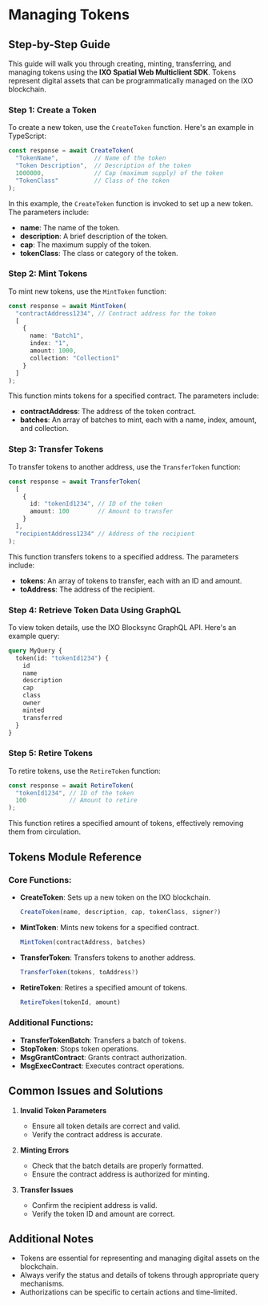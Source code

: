 # Managing Tokens

## Step-by-Step Guide

This guide will walk you through creating, minting, transferring, and managing tokens using the **IXO Spatial Web Multiclient SDK**. Tokens represent digital assets that can be programmatically managed on the IXO blockchain.

### Step 1: Create a Token

To create a new token, use the `CreateToken` function. Here's an example in TypeScript:

```typescript
const response = await CreateToken(
  "TokenName",          // Name of the token
  "Token Description",  // Description of the token
  1000000,              // Cap (maximum supply) of the token
  "TokenClass"          // Class of the token
);
```

In this example, the `CreateToken` function is invoked to set up a new token. The parameters include:

- **name**: The name of the token.
- **description**: A brief description of the token.
- **cap**: The maximum supply of the token.
- **tokenClass**: The class or category of the token.

### Step 2: Mint Tokens

To mint new tokens, use the `MintToken` function:

```typescript
const response = await MintToken(
  "contractAddress1234", // Contract address for the token
  [
    {
      name: "Batch1",
      index: "1",
      amount: 1000,
      collection: "Collection1"
    }
  ]
);
```

This function mints tokens for a specified contract. The parameters include:

- **contractAddress**: The address of the token contract.
- **batches**: An array of batches to mint, each with a name, index, amount, and collection.

### Step 3: Transfer Tokens

To transfer tokens to another address, use the `TransferToken` function:

```typescript
const response = await TransferToken(
  [
    {
      id: "tokenId1234", // ID of the token
      amount: 100        // Amount to transfer
    }
  ],
  "recipientAddress1234" // Address of the recipient
);
```

This function transfers tokens to a specified address. The parameters include:

- **tokens**: An array of tokens to transfer, each with an ID and amount.
- **toAddress**: The address of the recipient.

### Step 4: Retrieve Token Data Using GraphQL

To view token details, use the IXO Blocksync GraphQL API. Here's an example query:

```graphql
query MyQuery {
  token(id: "tokenId1234") {
    id
    name
    description
    cap
    class
    owner
    minted
    transferred
  }
}
```

### Step 5: Retire Tokens

To retire tokens, use the `RetireToken` function:

```typescript
const response = await RetireToken(
  "tokenId1234", // ID of the token
  100            // Amount to retire
);
```

This function retires a specified amount of tokens, effectively removing them from circulation.

## Tokens Module Reference

### Core Functions:

- **CreateToken**: Sets up a new token on the IXO blockchain.
  ```typescript
  CreateToken(name, description, cap, tokenClass, signer?)
  ```

- **MintToken**: Mints new tokens for a specified contract.
  ```typescript
  MintToken(contractAddress, batches)
  ```

- **TransferToken**: Transfers tokens to another address.
  ```typescript
  TransferToken(tokens, toAddress?)
  ```

- **RetireToken**: Retires a specified amount of tokens.
  ```typescript
  RetireToken(tokenId, amount)
  ```

### Additional Functions:

- **TransferTokenBatch**: Transfers a batch of tokens.
- **StopToken**: Stops token operations.
- **MsgGrantContract**: Grants contract authorization.
- **MsgExecContract**: Executes contract operations.

## Common Issues and Solutions

1. **Invalid Token Parameters**
   - Ensure all token details are correct and valid.
   - Verify the contract address is accurate.

2. **Minting Errors**
   - Check that the batch details are properly formatted.
   - Ensure the contract address is authorized for minting.

3. **Transfer Issues**
   - Confirm the recipient address is valid.
   - Verify the token ID and amount are correct.

## Additional Notes

- Tokens are essential for representing and managing digital assets on the blockchain.
- Always verify the status and details of tokens through appropriate query mechanisms.
- Authorizations can be specific to certain actions and time-limited.
